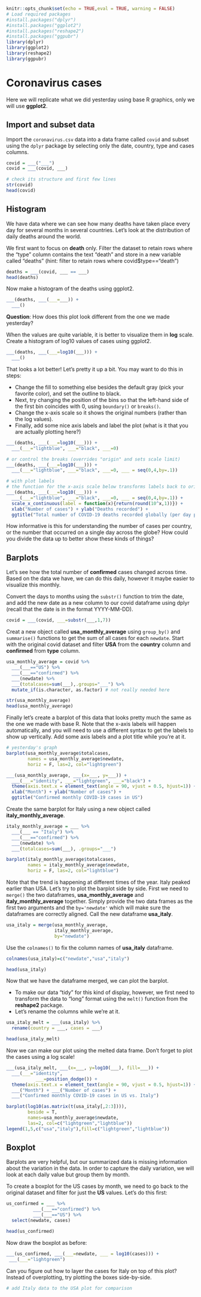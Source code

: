 ```r
knitr::opts_chunk$set(echo = TRUE,eval = TRUE, warning = FALSE)
# Load required packages
#install.packages("dplyr")
#install.packages("ggplot2")
#install.packages("reshape2")
#install.packages("ggpubr")
library(dplyr)
library(ggplot2)
library(reshape2)
library(ggpubr)
```

# Coronavirus cases

Here we will replicate what we did yesterday using base R graphics, only we will use **ggplot2**.

## Import and subset data

Import the `coronavirus.csv` data into a data frame called `covid` and subset using the `dplyr` package by selecting only the date, country, type and cases columns.  
```r
covid = ___("___")
covid = ___(covid, ___)

# check its structure and first few lines
str(covid)
head(covid)
```

## Histogram

We have data where we can see how many deaths have taken place every day for several months in several countries. Let's look at the distribution of daily deaths around the world.

We first want to focus on **death** only. Filter the dataset to retain rows where the "type" column contains the text "death" and store in a new variable called "deaths" (hint: filter to retain rows where covid$type=="death")

```r
deaths = ___(covid, ___ == ___)
head(deaths)
```

Now make a histogram of the deaths using ggplot2.

```r
___(deaths, ___(___=___)) + 
  ___()
```
**Question**: How does this plot look different from the one we made yesterday?

When the values are quite variable, it is better to visualize them in **log** scale. Create a histogram of log10 values of cases using ggplot2.

```r
___(deaths, ___(___=log10(___))) + 
  ___()

```

That looks a lot better! Let's pretty it up a bit. You may want to do this in steps:

+ Change the fill to something else besides the default gray (pick your favorite color), and set the outline to black. 
+ Next, try changing the position of the bins so that the left-hand side of the first bin coincides with 0, using `boundary()` or `breaks()`.
+ Change the x-axis scale so it shows the original numbers (rather than the log values).
+ Finally, add some nice axis labels and label the plot (what is it that you are actually plotting here?)

```r
___(deaths, ___(___=log10(___))) + 
  ___(___="lightblue", ___="black", ___=0)

# or control the breaks (overrides "origin" and sets scale limit)
___(deaths, ___(___=log10(___))) + 
  ___(___="lightblue", ___="black", ___=0, ___ = seq(0,4,by=.1))

# with plot labels
# the function for the x-axis scale below transforms labels back to original numbers
___(deaths, ___(___=log10(___))) + 
  ___(___="lightblue", ___="black", ___=0, ___ = seq(0,4,by=.1)) +
  scale_x_continuous(label = function(x){return(round(10^x,1))}) +
  xlab("Number of cases") + ylab("Deaths recorded") +
  ggtitle("Total number of COVID-19 deaths recorded globally (per day per country)")
```

How informative is this for understanding the number of cases per country, or the number that occurred on a single day across the globe? How could you divide the data up to better show these kinds of things?

## Barplots

Let's see how the total number of **confirmed** cases changed across time. Based on the data we have, we can do this daily, however it maybe easier to visualize this monthly.

Convert the days to months using the `substr()` function to trim the date, and add the new date as a new column to our covid dataframe using dplyr (recall that the date is in the format YYYY-MM-DD).

```r
covid = ___(covid, ___=substr(___,1,7))
```

Creat a new object called **usa_monthly_average** using `group_by()` and `summarise()` functions to get the sum of all cases for each `newdate`. Start with the original covid dataset and filter **USA** from the **country** column and **confirmed** from **type** column.

```r
usa_monthly_average = covid %>% 
  ___(___=="US") %>% 
  ___(___=="confirmed") %>% 
  ___(newdate) %>% 
  ___(totalcases=sum(___),.groups="___") %>% 
  mutate_if(is.character, as.factor) # not really needed here

str(usa_monthly_average)
head(usa_monthly_average)
```

Finally let's create a barplot of this data that looks pretty much the same as the one we made with base R. Note that the x-axis labels will happen automatically, and you will need to use a different syntax to get the labels to show up vertically. Add some axis labels and a plot title while you're at it.

```r
# yesterday's graph
barplot(usa_monthly_average$totalcases, 
        names = usa_monthly_average$newdate,
        horiz = F, las=2, col="lightgreen")

___(usa_monthly_average, ___(x=___, y=___)) +
  ___(___="identity", ___="lightgreen", ___="black") +
  theme(axis.text.x = element_text(angle = 90, vjust = 0.5, hjust=1)) +
  xlab("Month") + ylab("Number of cases") +
  ggtitle("Confirmed monthly COVID-19 cases in US")
```
Create the same barplot for Italy using a new object called **italy_monthly_average**.

```r
italy_monthly_average = ___ %>% 
  ___(___ == "Italy") %>% 
  ___(___=="confirmed") %>% 
  ___(newdate) %>% 
  ___(totalcases=sum(___), .groups="___")

barplot(italy_monthly_average$totalcases, 
        names = italy_monthly_average$newdate,
        horiz = F, las=2, col="lightblue")

```

Note that the trend is happening at different times of the year. Italy peaked earlier than USA. Let's try to plot the barplot side by side. First we need to `merge()` the two dataframes, **usa_monthly_average** and **italy_monthly_average** together. Simply provide the two data frames as the first two arguments and the `by='newdate'` which will make sure the dataframes are correctly aligned. Call the new dataframe **usa_italy**.

```r
usa_italy = merge(usa_monthly_average, 
                  italy_monthly_average,
                  by="newdate")
```

Use the `colnames()` to fix the column names of **usa_italy** dataframe.

```r
colnames(usa_italy)=c("newdate","usa","italy")

head(usa_italy)
```

Now that we have the dataframe merged, we can plot the barplot. 

+ To make our data "tidy" for this kind of display, however, we first need to transform the data to "long" format using the `melt()` function from the **reshape2** package.
+ Let's rename the columns while we're at it.

```r
usa_italy_melt = ___(usa_italy) %>% 
  rename(country = ___, cases = ___)

head(usa_italy_melt)
```

Now we can make our plot using the melted data frame. Don't forget to plot the cases using a log scale!

```r
___(usa_italy_melt, ___(x=___, y=log10(___), fill=___)) +
  ___(___="identity", 
           ___=position_dodge()) +
  theme(axis.text.x = element_text(angle = 90, vjust = 0.5, hjust=1)) +
  ___("Month") + ___("Number of cases") +
  ___("Confirmed monthly COVID-19 cases in US vs. Italy")

barplot(log10(as.matrix(t(usa_italy[,2:3]))), 
        beside = T, 
        names=usa_monthly_average$newdate,
        las=2, col=c("lightgreen","lightblue"))
legend(1,5,c("usa","italy"),fill=c("lightgreen","lightblue"))
```


## Boxplot

Barplots are very helpful, but our summarized data is missing information about the variation in the data. In order to capture the daily variation, we will look at each daily value but group them by month. 

To create a boxplot for the US cases by month, we need to go back to the original dataset and filter for just the **US** values. Let's do this first:

```r
us_confirmed = ___ %>% 
          ___(___=="confirmed") %>% 
          ___(___=="US") %>% 
  select(newdate, cases)

head(us_confirmed)
```

Now draw the boxplot as before:

```r
___(us_confirmed, ___(___=newdate, ___ = log10(cases))) +
 ___(___="lightgreen")
```

Can you figure out how to layer the cases for Italy on top of this plot? Instead of overplotting, try plotting the boxes side-by-side.

```r
# add Italy data to the USA plot for comparison

```

